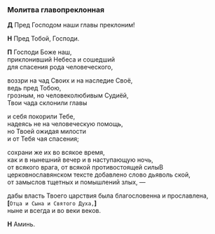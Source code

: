 
<span id="glavopreklonnaja" />

### Молитва главопреклонная

**Д** Пред Господом наши главы преклоним!

**Н** Пред Тобой, Господи.

**П** Господи Боже наш,  
приклонивший Небеса и сошедший  
для спасения рода человеческого,

воззри на чад Своих и на наследие Своё,  
ведь пред Тобою,  
грозным, но человеколюбивым Судиёй,  
Твои чада склонили главы

и себя покорили Тебе,  
надеясь не на человеческую помощь,  
но Твоей ожидая милости  
и от Тебя чая спасения;

сохрани же их во всякое время,  
как и в нынешний вечер и в наступающую ночь,  
от всякого врага, от всякой противостоящей силы<Tooltip>В церковнославянском тексте добавлено слово дьяволь ской</Tooltip>,  
от замыслов тщетных и помышлений злых, —

дабы власть Твоего царствия была благословенна и прославлена,  
**[**`Отца и Сына и Святого Духа,`**]**  
ныне и всегда и во веки веков.

**Н** Аминь.
